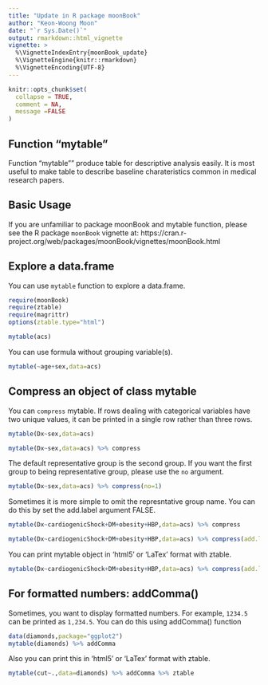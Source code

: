 ```yaml
---
title: "Update in R package moonBook"
author: "Keon-Woong Moon"
date: "`r Sys.Date()`"
output: rmarkdown::html_vignette
vignette: >
  %\VignetteIndexEntry{moonBook_update}
  %\VignetteEngine{knitr::rmarkdown}
  %\VignetteEncoding{UTF-8}
---
```


```r
knitr::opts_chunk$set(
  collapse = TRUE,
  comment = NA,
  message =FALSE
)
```

## Function "mytable"

Function "mytable"" produce table for descriptive analysis easily. It is most useful to make table to describe baseline charateristics common in medical research papers. 

## Basic Usage

If you are unfamiliar to package moonBook and mytable function, please see the R package `moonBook` vignette at: https://cran.r-project.org/web/packages/moonBook/vignettes/moonBook.html


## Explore a data.frame

You can use `mytable` function to explore a data.frame. 

```r
require(moonBook)
require(ztable)
require(magrittr)
options(ztable.type="html")

mytable(acs)
```

You can use formula without grouping variable(s).

```r
mytable(~age+sex,data=acs)
```


## Compress an object of class mytable

You can `compress` mytable. If rows dealing with categorical variables have two unique values, it can be printed in a single row rather than three rows.

```r
mytable(Dx~sex,data=acs)
```

```r
mytable(Dx~sex,data=acs) %>% compress
```

The default representative group is the second group. If you want the first group to being representative group, 
please use the `no` argument.


```r
mytable(Dx~sex,data=acs) %>% compress(no=1)
```

Sometimes it is more simple to omit the represntative group name. You can do this by set the add.label argument FALSE.

```r
mytable(Dx~cardiogenicShock+DM+obesity+HBP,data=acs) %>% compress
```

```r
mytable(Dx~cardiogenicShock+DM+obesity+HBP,data=acs) %>% compress(add.label=FALSE)
```

You can print mytable object in 'html5' or 'LaTex' format with ztable.  

```r
mytable(Dx~cardiogenicShock+DM+obesity+HBP,data=acs) %>% compress(add.label=FALSE) %>% ztable
```

## For formatted numbers: addComma()

Sometimes, you want to display formatted numbers. For example, `1234.5` can be printed as `1,234.5`.
You can do this using addComma() function

```r
data(diamonds,package="ggplot2")
mytable(diamonds) %>% addComma
```

Also you can print this in 'html5' or 'LaTex' format with ztable.  

```r
mytable(cut~.,data=diamonds) %>% addComma %>% ztable
```
